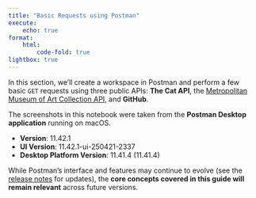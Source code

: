 ```yaml
---
title: "Basic Requests using Postman"
execute:
    echo: true
format:
    html:
        code-fold: true
lightbox: true
---
```


In this section, we’ll create a workspace in Postman and perform a few basic `GET` requests using three public APIs: **The Cat API**, the [Metropolitan Museum of Art Collection API](https://metmuseum.github.io/), and **GitHub**.

::: {.callout-note collapse="true"}
The screenshots in this notebook were taken from the **Postman Desktop application** running on macOS.

- **Version**: 11.42.1  
- **UI Version**: 11.42.1-ui-250421-2337  
- **Desktop Platform Version**: 11.41.4 (11.41.4)

While Postman's interface and features may continue to evolve (see the [release notes](https://www.postman.com/release-notes/postman-app/) for updates), the **core concepts covered in this guide will remain relevant** across future versions.
:::

